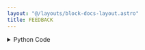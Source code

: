 ```yaml
---
layout: "@/layouts/block-docs-layout.astro"
title: FEEDBACK
---
```



<PythonDocsDisplay docstring={docstring} />

<details>
<summary>Python Code</summary>
```python
from typing import Optional, Any
from flojoy import (
    flojoy,
    DataContainer,
    get_job_result,
    NodeReference,
    JobResultBuilder,
)


@flojoy
def FEEDBACK(
    referred_node: NodeReference,
    default: Optional[DataContainer] = None,
) -> Any:
    """The FEEDBACK node captures the result of the specified node ID. If the result is not found, it passes the result of the parent node.

    Parameters
    ----------
    referred_node : str
        The node ID to capture the result from.
    """

    result = get_job_result(referred_node.ref)
    if result:
        return result
    else:
        return (
            JobResultBuilder()
            .from_inputs([default] if default else [])
            .flow_to_directions(["default"])
            .build()
        )

```
[Find this Flojoy Block on GitHub](https://github.com/flojoy-ai/blocks/blob/main/blocks/GENERATORS/SIMULATIONS/FEEDBACK/FEEDBACK.py)
</details>


## Example
